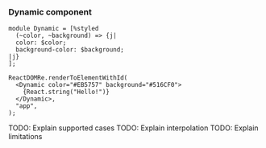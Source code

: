 ### Dynamic component

```reason
module Dynamic = [%styled
  (~color, ~background) => {j|
  color: $color;
  background-color: $background;
|j}
];

ReactDOMRe.renderToElementWithId(
  <Dynamic color="#EB5757" background="#516CF0">
    {React.string("Hello!")}
  </Dynamic>,
  "app",
);
```

TODO: Explain supported cases
TODO: Explain interpolation
TODO: Explain limitations